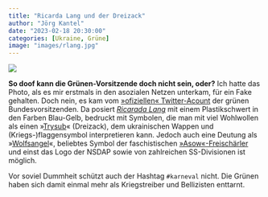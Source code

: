 ```yaml
---
title: "Ricarda Lang und der Dreizack"
author: "Jörg Kantel"
date: "2023-02-18 20:30:00"
categories: [Ukraine, Grüne]
image: "images/rlang.jpg"
---
```


[![](images/rlang-b.jpg)](https://pbs.twimg.com/media/FpF3pNjXsAAgApv?format=jpg&name=900x900)

**So doof kann die Grünen-Vorsitzende doch nicht sein, oder?** Ich hatte das Photo, als es mir erstmals in den asozialen Netzen unterkam, für ein Fake gehalten. Doch nein, es kam vom [»ofiziellen« Twitter-Acount](https://twitter.com/Ricarda_Lang/status/1626212505671331841) der grünen Bundesvorsitzenden. Da posiert *[Ricarada Lang](https://de.wikipedia.org/wiki/Ricarda_Lang)* mit einem Plastikschwert in den Farben Blau-Gelb, bedruckt mit Symbolen, die man mit viel Wohlwollen als einen »[Trysub](https://de.wikipedia.org/wiki/Trysub)« (Dreizack), dem ukrainischen Wappen und (Kriegs-)flaggensymbol interpretieren kann. Jedoch auch eine Deutung als »[Wolfsangel](https://www.belltower.news/russland-ukraine-krieg-symbole-rechtsextremer-gruppen-in-russland-und-in-der-ukraine-128917/)«, beliebtes Symbol der faschistischen [»Asow«-Freischärler](https://de.wikipedia.org/wiki/Regiment_Asow) und einst das Logo der NSDAP sowie von zahlreichen SS-Divisionen ist möglich.

Vor soviel Dummheit schützt auch der Hashtag `#karneval` nicht. Die Grünen haben sich damit einmal mehr als Kriegstreiber und Bellizisten enttarnt.